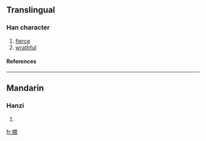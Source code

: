 ==Translingual==
===Han character===
{{Han char|rn=64|rad=手|as=12|sn=15|four=5702<sub>0</sub>|canj=手日弓月 (QANB)}}
# [[fierce]]
# [[wrathful]]
====References====
{{Han ref|kx=0453.260|dkj=12682|dj=0803.090|hdz=31963.090|uh=648A|ud=25738|bh=E5B6|bd=58806}}

----
==Mandarin==
===Hanzi===
{{cmn-hanzi|pin=[[xiàn]] (xian4)|wg=hsien<sup>4</sup>}}
# {{defn|Mandarin}}

[[fr:撊]]